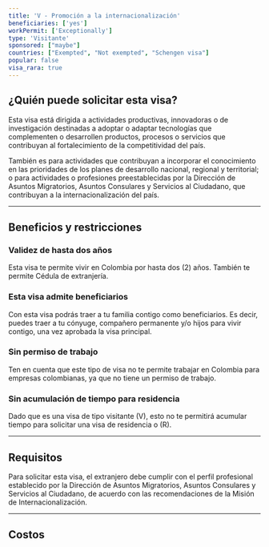 ```yaml
---
title: 'V - Promoción a la internacionalización'
beneficiaries: ['yes']
workPermit: ['Exceptionally']
type: 'Visitante'
sponsored: ["maybe"]
countries: ["Exempted", "Not exempted", "Schengen visa"]
popular: false
visa_rara: true
---
```


## ¿Quién puede solicitar esta visa?

Esta visa está dirigida a actividades productivas, innovadoras o de investigación destinadas a adoptar o adaptar tecnologías que complementen o desarrollen productos, procesos o servicios que contribuyan al fortalecimiento de la competitividad del país.

También es para actividades que contribuyan a incorporar el conocimiento en las prioridades de los planes de desarrollo nacional, regional y territorial; o para actividades o profesiones preestablecidas por la Dirección de Asuntos Migratorios, Asuntos Consulares y Servicios al Ciudadano, que contribuyan a la internacionalización del país.

---

## Beneficios y restricciones

### **Validez de hasta dos años**

Esta visa te permite vivir en Colombia por hasta dos (2) años. También te permite Cédula de extranjería.

### **Esta visa admite beneficiarios**

Con esta visa podrás traer a tu familia contigo como beneficiarios. Es decir, puedes traer a tu cónyuge, compañero permanente y/o hijos para vivir contigo, una vez aprobada la visa principal.

### **Sin permiso de trabajo**

Ten en cuenta que este tipo de visa no te permite trabajar en Colombia para empresas colombianas, ya que no tiene un permiso de trabajo.

### **Sin acumulación de tiempo para residencia**

Dado que es una visa de tipo visitante (V), esto no te permitirá acumular tiempo para solicitar una visa de residencia o (R).

---

## Requisitos

Para solicitar esta visa, el extranjero debe cumplir con el perfil profesional establecido por la Dirección de Asuntos Migratorios, Asuntos Consulares y Servicios al Ciudadano, de acuerdo con las recomendaciones de la Misión de Internacionalización.

---
## Costos

<VisaCosts
    studyFees="55"
    issuanceFees="177"
    apostille={true}
    translation={true}
/>
---